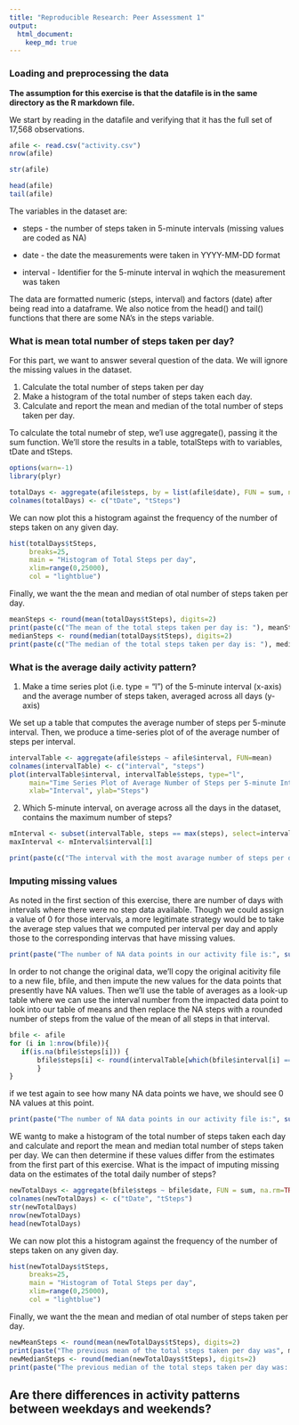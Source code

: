 ```yaml
---
title: "Reproducible Research: Peer Assessment 1"
output: 
  html_document:
    keep_md: true
---
```



### Loading and preprocessing the data


**The assumption for this exercise is that the datafile is in the same directory as the R markdown file.** 

We start by reading in the datafile and verifying that it has the full set of 17,568 observations.  

```r
afile <- read.csv("activity.csv")
nrow(afile)

str(afile)

head(afile)
tail(afile)
```

The variables in the dataset are:

  - steps - the number of steps taken in 5-minute intervals (missing values are coded as NA)
  
  - date  - the date the measurements were taken in YYYY-MM-DD format
  
  - interval - Identifier for the 5-minute interval in wqhich the measurement was taken
  
The data are formatted numeric (steps, interval) and factors (date) after being read into a dataframe.  We also notice from the head() and tail() functions that there are some NA's in the steps variable.  



### What is mean total number of steps taken per day?

For this part, we want to answer several question of the data. We will ignore the missing values in the dataset.


1. Calculate the total number of steps taken per day
2. Make a histogram of the total number of steps taken each day.
3. Calculate and report the mean and median of the total number of steps taken per day.

To calculate the total numebr of step, we'l use aggregate(), passing it the sum function.  We'll store the results in a table, totalSteps  with to variables, tDate and tSteps.

```r
options(warn=-1)
library(plyr)
```

```r
totalDays <- aggregate(afile$steps, by = list(afile$date), FUN = sum, na.rm=TRUE)
colnames(totalDays) <- c("tDate", "tSteps")
```

We can now plot this a histogram against the frequency of the number of steps taken on any given day.  

```r
hist(totalDays$tSteps,
     breaks=25,
     main = "Histogram of Total Steps per day",
     xlim=range(0,25000),
     col = "lightblue")
```

Finally, we want the the mean and median of otal number of steps taken per day.  

```r
meanSteps <- round(mean(totalDays$tSteps), digits=2)
print(paste(c("The mean of the total steps taken per day is: "), meanSteps))
medianSteps <- round(median(totalDays$tSteps), digits=2)
print(paste(c("The median of the total steps taken per day is: "), medianSteps))

```

### What is the average daily activity pattern?

1. Make a time series plot (i.e. type = "l") of the 5-minute interval (x-axis) and the average number of steps taken, averaged across all days (y-axis)

We set up a table that computes the average number of steps per 5-minute interval. Then, we produce a time-series plot of of the average number of steps per interval. 

```r
intervalTable <- aggregate(afile$steps ~ afile$interval, FUN=mean)
colnames(intervalTable) <- c("interval", "steps")
plot(intervalTable$interval, intervalTable$steps, type="l",
     main="Time Series Plot of Average Number of Steps per 5-minute Interval",
     xlab="Interval", ylab="Steps")
```



2. Which 5-minute interval, on average across all the days in the dataset, contains the maximum number of steps?

```r
mInterval <- subset(intervalTable, steps == max(steps), select=interval )
maxInterval <- mInterval$interval[1]
```
```r
print(paste(c("The interval with the most avarage number of steps per day is interval:"), maxInterval))
```

### Imputing missing values

As noted in the first section of this exercise, there are number of days with intervals where there were no step data available.  Though we could assign a value of 0 for those intervals, a more legitimate strategy would be to take the average step values that we computed per interval per day and apply those to the corresponding intervas that have missing values. 

```r
print(paste("The number of NA data points in our activity file is:", sum(is.na(afile$steps))))
```

In order to not change the original data, we'll copy the original acitivity file to a new file, bfile, and then impute the new values for the data points that presently have NA values.  Then we'll use the table of averages as a look-up table where we can use the interval number from the impacted data point to look into our table of means and then replace the NA steps with a rounded number of steps from the value of the mean of all steps in that interval.  

```r
bfile <- afile
for (i in 1:nrow(bfile)){
   if(is.na(bfile$steps[i])) {
       bfile$steps[i] <- round(intervalTable[which(bfile$interval[i] == intervalTable$interval),]$steps)
       }
}
```

if we test again to see how many NA data points we have, we should see 0 NA values at this point. 

```r
print(paste("The number of NA data points in our activity file is:", sum(is.na(bfile$steps))))
```

WE wantg to make a histogram of the total number of steps taken each day and calculate and report the mean and median total number of steps taken per day. We can then determine if these values differ from the estimates from the first part of this exercise.   What is the impact of imputing missing data on the estimates of the total daily number of steps?

```r
newTotalDays <- aggregate(bfile$steps ~ bfile$date, FUN = sum, na.rm=TRUE)
colnames(newTotalDays) <- c("tDate", "tSteps")
str(newTotalDays)
nrow(newTotalDays)
head(newTotalDays)
```

We can now plot this a histogram against the frequency of the number of steps taken on any given day.  

```r
hist(newTotalDays$tSteps,
     breaks=25,
     main = "Histogram of Total Steps per day",
     xlim=range(0,25000),
     col = "lightblue")
```

Finally, we want the the mean and median of otal number of steps taken per day.  

```r
newMeanSteps <- round(mean(newTotalDays$tSteps), digits=2)
print(paste("The previous mean of the total steps taken per day was", meanSteps, "whereas the mean of with the imputed data is: ", newMeanSteps))
newMedianSteps <- round(median(newTotalDays$tSteps), digits=2)
print(paste("The previous median of the total steps taken per day was: ", medianSteps, "whereas the median with the imputed date is:", newMedianSteps))

```

## Are there differences in activity patterns between weekdays and weekends?



